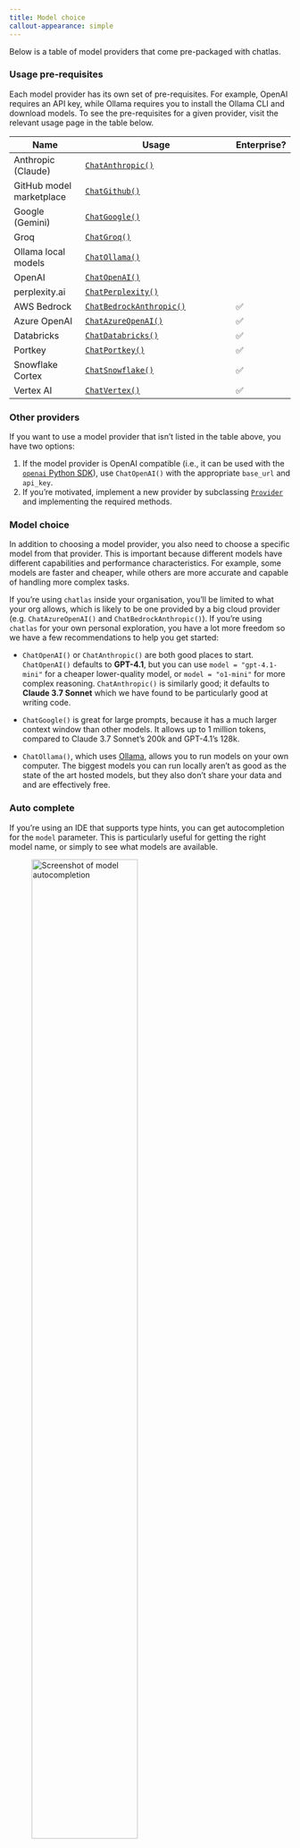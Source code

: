 ```yaml
---
title: Model choice
callout-appearance: simple
---
```


Below is a table of model providers that come pre-packaged with chatlas. 

::: callout-note
### Usage pre-requisites

Each model provider has its own set of pre-requisites. 
For example, OpenAI requires an API key, while Ollama requires you to install the Ollama CLI and download models.
To see the pre-requisites for a given provider, visit the relevant usage page in the table below.
:::


| Name                     | Usage                                                    | Enterprise? |
|--------------------------|----------------------------------------------------------|------------|
| Anthropic (Claude)       | [`ChatAnthropic()`](../reference/ChatAnthropic.qmd)     |    |
| GitHub model marketplace | [`ChatGithub()`](../reference/ChatGithub.qmd)           |    |
| Google (Gemini)          | [`ChatGoogle()`](../reference/ChatGoogle.qmd)           |    |
| Groq                     | [`ChatGroq()`](../reference/ChatGroq.qmd)               |    |
| Ollama local models      | [`ChatOllama()`](../reference/ChatOllama.qmd)           |    |
| OpenAI                   | [`ChatOpenAI()`](../reference/ChatOpenAI.qmd)           |    |
| perplexity.ai            | [`ChatPerplexity()`](../reference/ChatPerplexity.qmd)   |    |
| AWS Bedrock              | [`ChatBedrockAnthropic()`](../reference/ChatBedrockAnthropic.qmd) | ✅ |
| Azure OpenAI             | [`ChatAzureOpenAI()`](../reference/ChatAzureOpenAI.qmd) | ✅ |
| Databricks               | [`ChatDatabricks()`](../reference/ChatDatabricks.qmd)   | ✅ |
| Portkey                  | [`ChatPortkey()`](../reference/ChatPortkey.qmd)         | ✅ |
| Snowflake Cortex         | [`ChatSnowflake()`](../reference/ChatSnowflake.qmd)     | ✅ |
| Vertex AI                | [`ChatVertex()`](../reference/ChatVertex.qmd)           | ✅ |


::: callout-note

### Other providers

If you want to use a model provider that isn't listed in the table above, you have two options:

1. If the model provider is OpenAI compatible (i.e., it can be used with the [`openai` Python SDK](https://github.com/openai/openai-python?tab=readme-ov-file#configuring-the-http-client)), use `ChatOpenAI()` with the appropriate `base_url` and `api_key`.
2. If you're motivated, implement a new provider by subclassing [`Provider`](https://github.com/posit-dev/chatlas/blob/main/chatlas/_provider.py) and implementing the required methods.

:::

### Model choice

In addition to choosing a model provider, you also need to choose a specific model from that provider. This is important because different models have different capabilities and performance characteristics. For example, some models are faster and cheaper, while others are more accurate and capable of handling more complex tasks.

If you're using `chatlas` inside your organisation, you'll be limited to what your org allows, which is likely to be one provided by a big cloud provider (e.g. `ChatAzureOpenAI()` and `ChatBedrockAnthropic()`). If you're using `chatlas` for your own personal exploration, you have a lot more freedom so we have a few recommendations to help you get started:

- `ChatOpenAI()` or `ChatAnthropic()` are both good places to start. `ChatOpenAI()` defaults to **GPT-4.1**, but you can use `model = "gpt-4.1-mini"` for a cheaper lower-quality model, or `model = "o1-mini"` for more complex reasoning.  `ChatAnthropic()` is similarly good; it defaults to **Claude 3.7 Sonnet** which we have found to be particularly good at writing code.

- `ChatGoogle()` is great for large prompts, because it has a much larger context window than other models. It allows up to 1 million tokens, compared to Claude 3.7 Sonnet's 200k and GPT-4.1's 128k.

- `ChatOllama()`, which uses [Ollama](https://ollama.com), allows you to run models on your own computer. The biggest models you can run locally aren't as good as the state of the art hosted models, but they also don't share your data and and are effectively free.


### Auto complete

If you're using an IDE that supports type hints, you can get autocompletion for the `model` parameter. This is particularly useful for getting the right model name, or simply to see what models are available.

![Screenshot of model autocompletion](/images/model-type-hints.png){class="shadow rounded mb-3" width="67%" }


### Auto provider

[`ChatAuto()`](../reference/ChatAuto.qmd) is a special model provider that allows one to configure the model provider through environment variables. This is useful for having a single, simple, script that can run on any model provider, without having to change the code.